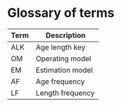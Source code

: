 # Glossary of terms {#glossary}


+----------------------------+-----------------------------------------------------------------------------+
| Term                       | Description                            
+============================+=============================================================================+
| ALK                        | Age length key
+----------------------------+-----------------------------------------------------------------------------+
| OM                         | Operating model 
+----------------------------+-----------------------------------------------------------------------------+
| EM                         | Estimation model
+----------------------------+-----------------------------------------------------------------------------+
| AF                         | Age frequency
+----------------------------+-----------------------------------------------------------------------------+
| LF                         | Length frequency
+----------------------------+-----------------------------------------------------------------------------+

